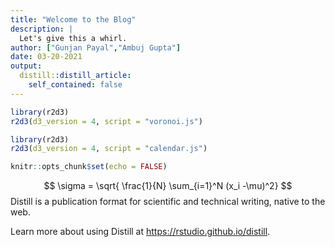 ```yaml
---
title: "Welcome to the Blog"
description: |
  Let's give this a whirl.
author: ["Gunjan Payal","Ambuj Gupta"]
date: 03-20-2021
output:
  distill::distill_article:
    self_contained: false
---
```



```r
library(r2d3)
r2d3(d3_version = 4, script = "voronoi.js")
```

```r
library(r2d3)
r2d3(d3_version = 4, script = "calendar.js")
```


```r
knitr::opts_chunk$set(echo = FALSE)
```

$$
\sigma = \sqrt{ \frac{1}{N} \sum_{i=1}^N (x_i -\mu)^2}
$$
Distill is a publication format for scientific and technical writing, native to the web.

Learn more about using Distill at <https://rstudio.github.io/distill>.


